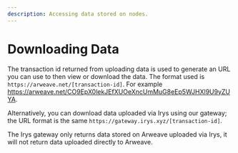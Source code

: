 ```yaml
---
description: Accessing data stored on nodes.
---
```



# Downloading Data

The transaction id returned from uploading data is used to generate an URL you can use to then view or download the data. The format used is `https://arweave.net/[transaction-id]`. For example https://arweave.net/CO9EpX0lekJEfXUOeXncUmMuG8eEp5WJHXl9U9yZUYA.

Alternatively, you can download data uploaded via Irys using our gateway; the URL format is the same `https://gateway.irys.xyz/[transaction-id]`.

<Callout type="info" emoji="ℹ️">
	The Irys gateway only returns data stored on Arweave uploaded via Irys, it will not return data uploaded directly to
	Arweave.
</Callout>
